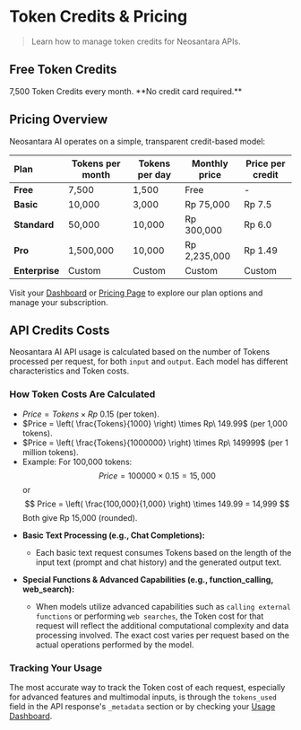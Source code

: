 # Token Credits & Pricing

> Learn how to manage token credits for Neosantara APIs.

## Free Token Credits

<Card icon="key" href="https://app.neosantara.xyz/api-keys" title="Get your free API key" horizontal>
  7,500 Token Credits every month. **No credit card required.**
</Card>

## Pricing Overview

Neosantara AI operates on a simple, transparent credit-based model:

| <div align="left">**Plan**</div> | **Tokens per month** | **Tokens per day** | **Monthly price** | **Price per credit** |
|----------------------------------|----------------------|--------------------|-------------------|----------------------|
| **Free**                         | 7,500                | 1,500              | Free              | -                    |
| **Basic**                        | 10,000               | 3,000              | Rp 75,000         | Rp 7.5               |
| **Standard**                     | 50,000               | 10,000             | Rp 300,000        | Rp 6.0               |
| **Pro**                          | 1,500,000            | 10,000             | Rp 2,235,000      | Rp 1.49              |
| **Enterprise**                   | Custom               | Custom             | Custom            | Custom               |

Visit your [Dashboard](https://app.neosantara.xyz/dashboard) or [Pricing Page](https://app.neosantara.xyz/pricing) to explore our plan options and manage your subscription.

## API Credits Costs

Neosantara AI API usage is calculated based on the number of Tokens processed per request, for both `input` and `output`. Each model has different characteristics and Token costs.

### How Token Costs Are Calculated

- $Price = Tokens \times Rp\ 0.15$ (per token).
- $Price = \left( \frac{Tokens}{1000} \right) \times Rp\ 149.99$ (per 1,000 tokens).
- $Price = \left( \frac{Tokens}{1000000} \right) \times Rp\ 149999$ (per 1 million tokens).
- Example: For 100,000 tokens:
  $$
  Price = 100000 \times 0.15 = 15,000
  $$
  or
  $$
  Price = \left( \frac{100,000}{1,000} \right) \times 149.99 = 14,999
  $$
  Both give Rp 15,000 (rounded).

* **Basic Text Processing (e.g., Chat Completions):**
  * Each basic text request consumes Tokens based on the length of the input text (prompt and chat history) and the generated output text.

* **Special Functions & Advanced Capabilities (e.g., function_calling, web_search):**
  * When models utilize advanced capabilities such as `calling external functions` or performing `web searches`, the Token cost for that request will reflect the additional computational complexity and data processing involved. The exact cost varies per request based on the actual operations performed by the model.

### Tracking Your Usage

The most accurate way to track the Token cost of each request, especially for advanced features and multimodal inputs, is through the `tokens_used` field in the API response's `_metadata` section or by checking your [Usage Dashboard](https://app.neosantara.xyz/usage).